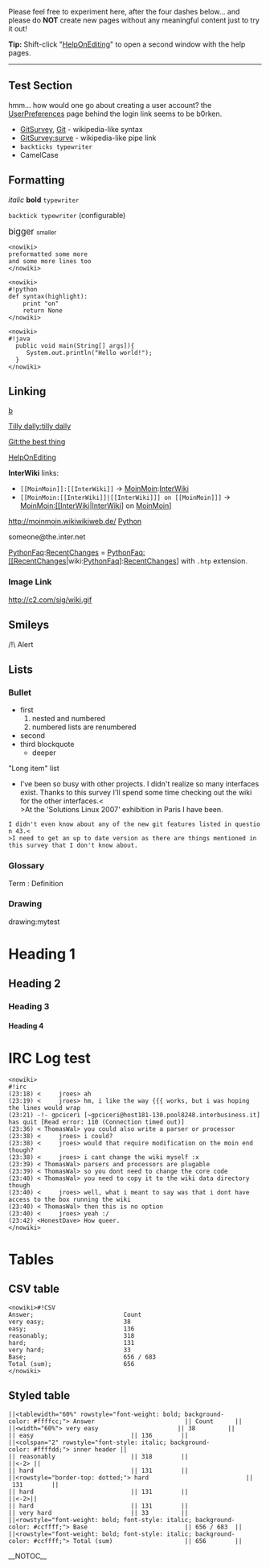 <!-- ## Please edit system and help pages ONLY in the moinmaster wiki! For more
 -->
<!-- ## information, please see [[MoinMaster]]:[[MoinPagesEditorGroup]].
 -->
<!-- ##master-page:[[WikiSandBox]]
 -->
<!-- #format wiki
 -->
<!-- #language en
 -->
Please feel free to experiment here, after the four dashes below... and please do <b>NOT</b> create new pages without any meaningful content just to try it out!

<b>Tip:</b> Shift-click "[[HelpOnEditing]]" to open a second window with the help pages.

----

== Test Section ==
hmm... how would one go about creating a user account?  the [[UserPreferences]] page behind the login link seems to be b0rken.

* [[GitSurvey]], [[Git]] - wikipedia-like syntax
* [[GitSurvey:surve]] - wikipedia-like pipe link
* <code><nowiki>backticks typewriter</nowiki></code>
* Camel<code><nowiki></nowiki></code>Case
== Formatting ==
<i>italic</i> <b>bold</b> <code><nowiki>typewriter</nowiki></code>

<code><nowiki>backtick typewriter</nowiki></code> (configurable)

<span style="font-size: larger">bigger </span> <span style="font-size: smaller">smaller </span>

<pre><nowiki>
preformatted some more
and some more lines too
</nowiki></pre>
<pre><nowiki>
#!python
def syntax(highlight):
    print "on"
    return None
</nowiki></pre>
<pre><nowiki>
#!java
  public void main(String[] args]){
     System.out.println("Hello world!");
  }
</nowiki></pre>
== Linking ==
[[a|b]]

[[Tilly dally:tilly dally]]

[[Git:the best thing]]

[[HelpOnEditing]]

<b>Inter<code><nowiki></nowiki></code>Wiki</b> links:

* <code><nowiki>[[MoinMoin]]:[[InterWiki]]</nowiki></code> -> [[MoinMoin]]:[[InterWiki]]
* <code><nowiki>[[MoinMoin:[[InterWiki]]|[[InterWiki]]] on [[MoinMoin]]]</nowiki></code> -> [[MoinMoin:[[InterWiki]]|[[InterWiki]]] on [[MoinMoin]]]
http://moinmoin.wikiwikiweb.de/ [http://www.python.org/ Python]

someone@the.inter.net

[[PythonFaq]]:[[RecentChanges]] = [[PythonFaq:[[RecentChanges]]|wiki:[[PythonFaq]]]:[[RecentChanges]]] with <code><nowiki>.htp</nowiki></code> extension.

=== Image Link ===
http://c2.com/sig/wiki.gif

== Smileys ==
/!\ Alert

== Lists ==
=== Bullet ===
* first
*# nested and numbered
*# numbered lists are renumbered
* second
* third blockquote
** deeper

"Long item" list
* I've been so busy with other projects. I didn't realize so many interfaces exist.  Thanks to this survey I'll spend some time checking out the wiki for the other interfaces.<<BR>>At the 'Solutions Linux 2007' exhibition in Paris I have been.

 I didn't even know about any of the new git features listed in question 43.<<BR>>I need to get an up to date version as there are things mentioned in this survey that I don't know about.

=== Glossary ===
; Term : Definition
=== Drawing ===
drawing:mytest

= Heading 1 =
== Heading 2 ==
=== Heading 3 ===
==== Heading 4 ====
= IRC Log test =
<pre><nowiki>
#!irc
(23:18) <     jroes> ah
(23:19) <     jroes> hm, i like the way {{{ works, but i was hoping the lines would wrap
(23:21) -!- gpciceri [~gpciceri@host181-130.pool8248.interbusiness.it] has quit [Read error: 110 (Connection timed out)]
(23:36) < ThomasWal> you could also write a parser or processor
(23:38) <     jroes> i could?
(23:38) <     jroes> would that require modification on the moin end though?
(23:38) <     jroes> i cant change the wiki myself :x
(23:39) < ThomasWal> parsers and processors are plugable
(23:39) < ThomasWal> so you dont need to change the core code
(23:40) < ThomasWal> you need to copy it to the wiki data directory though
(23:40) <     jroes> well, what i meant to say was that i dont have access to the box running the wiki
(23:40) < ThomasWal> then this is no option
(23:40) <     jroes> yeah :/
(23:42) <HonestDave> How queer.
</nowiki></pre>

= Tables =
== CSV table ==
<pre><nowiki>#!CSV
Answer;                         Count
very easy;                      38
easy;                           136
reasonably;                     318
hard;                           131
very hard;                      33
Base;                           656 / 683
Total (sum);                    656
</nowiki></pre>

== Styled table ==

<!-- ## comment?
 -->

 ||<tablewidth="60%" rowstyle="font-weight: bold; background-color: #ffffcc;"> Answer                         || Count      ||
 ||<width="60%"> very easy                      || 38         ||
 || easy                           || 136        ||
 ||<colspan="2" rowstyle="font-style: italic; background-color: #ffffdd;"> inner header ||
 || reasonably                     || 318        ||
 ||<-2>&nbsp;||
 || hard                           || 131        ||
 ||<rowstyle="border-top: dotted;"> hard                           || 131        ||
 || hard                           || 131        ||
 ||<-2>||
 || hard                           || 131        ||
 || very hard                      || 33         ||
 ||<rowstyle="font-weight: bold; font-style: italic; background-color: #ccffff;"> Base                           || 656 / 683  ||
 ||<rowstyle="font-weight: bold; font-style: italic; background-color: #ccffff;"> Total (sum)                    || 656        ||

__NOTOC__